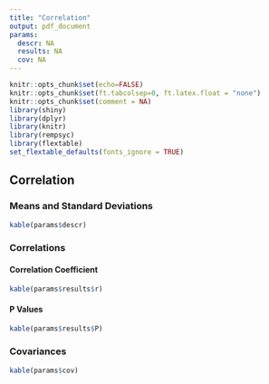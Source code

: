 ```yaml
---
title: "Correlation"
output: pdf_document
params:
  descr: NA
  results: NA
  cov: NA
---
```


```r
knitr::opts_chunk$set(echo=FALSE)
knitr::opts_chunk$set(ft.tabcolsep=0, ft.latex.float = "none")
knitr::opts_chunk$set(comment = NA)
library(shiny)
library(dplyr)
library(knitr)
library(rempsyc)
library(flextable)
set_flextable_defaults(fonts_ignore = TRUE)
```

## Correlation

### Means and Standard Deviations

```r
kable(params$descr)
```

### Correlations
#### Correlation Coefficient
```r
kable(params$results$r)
```

#### P Values
```r
kable(params$results$P)
```

### Covariances

```r
kable(params$cov)
```
